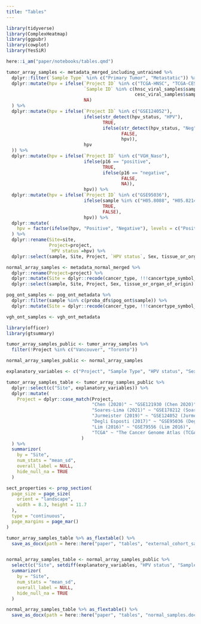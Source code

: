 ```yaml
---
title: "Tables"
---
```


```r
library(tidyverse)
library(ComplexHeatmap)
library(ggpubr)
library(cowplot)
library(YesSiR)

here::i_am("paper/notebooks/tables.qmd")
```

```r
tumor_array_samples <- metadata_merged_including_untrained %>%
  dplyr::filter(`Sample Type` %in% c("Primary Tumor", "Metastatic")) %>%
  dplyr::mutate(hpv = ifelse(`Project ID` %in% c("TCGA-HNSC", "TCGA-CESC"),
                             `Sample ID` %in% c(hnsc_viral_samples$sample_id,
                                                cesc_viral_samples$sample_id),
                             NA)
  ) %>%
  dplyr::mutate(hpv = ifelse(`Project ID` %in% c("GSE124052"),
                             ifelse(str_detect(hpv_status, "HPV"),
                                    TRUE,
                                    ifelse(str_detect(hpv_status, "Neg"),
                                           FALSE,
                                           hpv)),
                             hpv
  )) %>%
  dplyr::mutate(hpv = ifelse(`Project ID` %in% c("VGH_Naso"),
                             ifelse(p16 == "positive",
                                    TRUE,
                                    ifelse(p16 == "negative",
                                           FALSE,
                                           NA)),
                             hpv)) %>%
  dplyr::mutate(hpv = ifelse(`Project ID` %in% c("GSE95036"),
                             ifelse(sample %in% c("H05.8088", "H05.8214", "LB08-0804", "LB08-0603", "LB05-0240", "LB09-0246"),
                                    TRUE,
                                    FALSE),
                             hpv)) %>%
  dplyr::mutate(
    hpv = factor(ifelse(hpv, "Positive", "Negative"), levels = c("Positive", "Negative"))
  ) %>%
  dplyr::rename(Site=site,
                Project=project,
                `HPV status`=hpv) %>%
  dplyr::select(sample, Site, Project, `HPV status`, Sex, tissue_or_organ_of_origin, cancer_type, `Sample Type`)

normal_array_samples <- metadata_normal_merged %>%
  dplyr::rename(Project=project) %>%
  dplyr::mutate(Site = dplyr::recode(cancer_type, !!!cancertype_symbol_to_string)) %>%
  dplyr::select(sample, Site, Project, Sex, tissue_or_organ_of_origin)

pog_ont_samples <- pog_ont_metadata %>% 
  dplyr::filter(sample %in% c(proba_dfs$pog_ont$sample)) %>%
  dplyr::mutate(Site = dplyr::recode(cancer_type, !!!cancertype_symbol_to_string))

vgh_ont_samples <- vgh_ont_metadata
```

```r
library(officer)
library(gtsummary)

tumor_array_samples_public <- tumor_array_samples %>%
  filter(!Project %in% c("Vancouver", "Toronto"))

normal_array_samples_public <- normal_array_samples

explanatory_variables <- c("Project", "Sample Type", "HPV status", "Sex")

tumor_array_samples_table <- tumor_array_samples_public %>%
  dplyr::select(c("Site", explanatory_variables)) %>%
  dplyr::mutate(
    Project = dplyr::case_match(Project,
                                "Chen (2020)" ~ "GSE121930 (Chen 2020)",
                                "Soares-Lima (2021)" ~ "GSE178212 (Soares-Lima 2021)",
                                "Jurmeister (2019)" ~ "GSE124052 (Jurmeister 2019)",
                                "Degli Esposti (2017)" ~ "GSE95036 (Degli Esposti 2017)",
                                "Lim (2016)" ~ "GSE79556 (Lim 2016)",
                                "TCGA" ~ "The Cancer Genome Atlas (TCGA)"
                            )
  ) %>%
  summarizor(
    by = "Site",
    num_stats = "mean_sd",
    overall_label = NULL,
    hide_null_na = TRUE
  )

sect_properties <- prop_section(
  page_size = page_size(
    orient = "landscape",
    width = 8.3, height = 11.7
  ),
  type = "continuous",
  page_margins = page_mar()
)

tumor_array_samples_table %>% as_flextable() %>%
  save_as_docx(path = here::here("paper", "tables", "external_cohort_samples.docx"), pr_section = sect_properties)


normal_array_samples_table <- normal_array_samples_public %>%
  select(c("Site", setdiff(explanatory_variables, "HPV status", "Sample Type`"))) %>%
  summarizor(
    by = "Site",
    num_stats = "mean_sd",
    overall_label = NULL,
    hide_null_na = TRUE
  )

normal_array_samples_table %>% as_flextable() %>%
  save_as_docx(path = here::here("paper", "tables", "normal_samples.docx"), pr_section = sect_properties)
```
